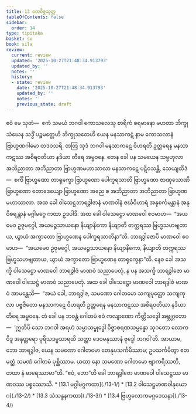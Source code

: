 ```yaml
---
title: 13 တေဝိဇ္ဇသုတ္တ
tableOfContents: false
sidebar:
  order: 14
type: tipitaka
basket: su
book: sila
review:
  current: review
  updated: '2025-10-27T21:48:34.913793'
  updated_by: ''
  notes: ''
  history:
  - state: review
    date: '2025-10-27T21:48:34.913793'
    updated_by: ''
    notes: ''
    previous_state: draft
---
```



<ReviewStatus review={frontmatter.review} showDetails={true} />

<HypothesisAnnotation frontmatter={frontmatter} />

<DynamicBreadcrumb />

<Division number="518" book="sila" e="ch" v="6" p="222">

<Paragraph number="890" book="sila">
ဧဝံ မေ သုတံ—  ဧကံ သမယံ ဘဂဝါ ကောသလေသု စာရိကံ စရမာနော မဟတာ ဘိက္ခုသံဃေန သဒ္ဓိံ ပဉ္စမတ္တေဟိ ဘိက္ခုသတေဟိ ယေန မနသာကဋံ နာမ ကောသလာနံ ဗြာဟ္မဏဂါမော တဒဝသရိ. တတြ သုဒံ ဘဂဝါ မနသာကဋေ ဝိဟရတိ ဥတ္တရေန မနသာကဋဿ အစိရဝတိယာ နဒိယာ တီရေ အမ္ဗဝနေ.

</Paragraph>

</Division>
<Division number="519" book="sila" e="ch" v="6" p="222">

<Paragraph number="891" book="sila">
တေန ခေါ ပန သမယေန သမ္ဗဟုလာ အဘိညာတာ အဘိညာတာ ဗြာဟ္မဏမဟာသာလာ မနသာကဋေ ပဋိဝသန္တိ, သေယျထိဒံ—  စင်္ကီ ဗြာဟ္မဏော တာရုက္ခော ဗြာဟ္မဏော ပေါက္ခရသာတိ ဗြာဟ္မဏော ဇာဏုသောဏိ ဗြာဟ္မဏော တောဒေယျော ဗြာဟ္မဏော အညေ စ အဘိညာတာ အဘိညာတာ ဗြာဟ္မဏမဟာသာလာ.

</Paragraph>

</Division>
<Division number="520" book="sila" e="ch" v="6" p="222">

<Paragraph number="892" book="sila">
အထ ခေါ ဝါသေဋ္ဌဘာရဒွါဇာနံ မာဏဝါနံ ဇင်္ဃဝိဟာရံ အနုစင်္ကမန္တာနံ အနုဝိစရန္တာနံ မဂ္ဂါမဂ္ဂေ ကထာ ဥဒပါဒိ. အထ ခေါ ဝါသေဋ္ဌော မာဏဝေါ ဧဝမာဟ—  “အယမေဝ ဥဇုမဂ္ဂေါ, အယမဉ္ဇသာယနော နိယျာနိကော နိယျာတိ တက္ကရဿ ဗြဟ္မသဟဗျတာယ, ယွာယံ အက္ခာတော ဗြာဟ္မဏေန ပေါက္ခရသာတိနာ”တိ. ဘာရဒွါဇောပိ မာဏဝေါ ဧဝမာဟ—  “အယမေဝ ဥဇုမဂ္ဂေါ, အယမဉ္ဇသာယနော နိယျာနိကော, နိယျာတိ တက္ကရဿ ဗြဟ္မသဟဗျတာယ, ယွာယံ အက္ခာတော ဗြာဟ္မဏေန တာရုက္ခေနာ”တိ. နေဝ ခေါ အသက္ခိ ဝါသေဋ္ဌော မာဏဝေါ ဘာရဒွါဇံ မာဏဝံ သညာပေတုံ, န ပန အသက္ခိ ဘာရဒွါဇော မာဏဝေါ ဝါသေဋ္ဌံ မာဏဝံ သညာပေတုံ.

</Paragraph>

</Division>
<Division number="521" book="sila" e="ch" v="6" p="222">

<Paragraph number="893" book="sila">
အထ ခေါ ဝါသေဋ္ဌော မာဏဝေါ ဘာရဒွါဇံ မာဏဝံ အာမန္တေသိ—  “အယံ ခေါ, ဘာရဒွါဇ, သမဏော ဂေါတမော သကျပုတ္တော သကျကုလာ ပဗ္ဗဇိတော မနသာကဋေ ဝိဟရတိ ဥတ္တရေန မနသာကဋဿ အစိရဝတိယာ နဒိယာ တီရေ အမ္ဗဝနေ. တံ ခေါ ပန ဘဝန္တံ ဂေါတမံ ဧဝံ ကလျာဏော ကိတ္တိသဒ္ဒေါ အဗ္ဘုဂ္ဂတော—  ‘ဣတိပိ သော ဘဂဝါ အရဟံ သမ္မာသမ္ဗုဒ္ဓေါ ဝိဇ္ဇာစရဏသမ္ပန္နော သုဂတော လောကဝိဒူ အနုတ္တရော ပုရိသဒမ္မသာရထိ သတ္ထာ ဒေဝမနုဿာနံ ဗုဒ္ဓေါ ဘဂဝါ’တိ. အာယာမ, ဘော ဘာရဒွါဇ, ယေန သမဏော ဂေါတမော တေနုပသင်္ကမိဿာမ; ဥပသင်္ကမိတွာ ဧတမတ္ထံ သမဏံ ဂေါတမံ ပုစ္ဆိဿာမ. ယထာ နော သမဏော ဂေါတမော ဗျာကရိဿတိ, တထာ နံ ဓာရေဿာမာ”တိ. “ဧဝံ, ဘော”တိ ခေါ ဘာရဒွါဇော မာဏဝေါ ဝါသေဋ္ဌဿ မာဏဝဿ ပစ္စဿောသိ.

</Paragraph>
</Division>

<TableOfContents book="sila" section="13">
* [13.1 မဂ္ဂါမဂ္ဂကထာ](./13-1/)
* [13.2 ဝါသေဋ္ဌမာဏဝါနုယောဂ](./13-2/)
* [13.3 သံသန္ဒနကထာ](./13-3/)
* [13.4 ဗြဟ္မလောကမဂ္ဂဒေသနာ](./13-4/)
</TableOfContents>